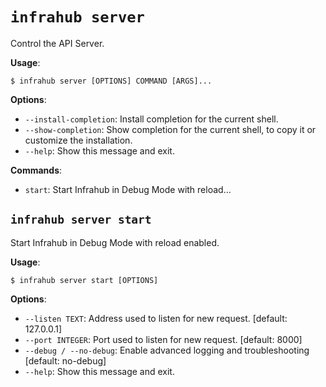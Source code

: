 # `infrahub server`

Control the API Server.

**Usage**:

```shell
$ infrahub server [OPTIONS] COMMAND [ARGS]...
```

**Options**:

* `--install-completion`: Install completion for the current shell.
* `--show-completion`: Show completion for the current shell, to copy it or customize the installation.
* `--help`: Show this message and exit.

**Commands**:

* `start`: Start Infrahub in Debug Mode with reload...

## `infrahub server start`

Start Infrahub in Debug Mode with reload enabled.

**Usage**:

```shell
$ infrahub server start [OPTIONS]
```

**Options**:

* `--listen TEXT`: Address used to listen for new request.  [default: 127.0.0.1]
* `--port INTEGER`: Port used to listen for new request.  [default: 8000]
* `--debug / --no-debug`: Enable advanced logging and troubleshooting  [default: no-debug]
* `--help`: Show this message and exit.
